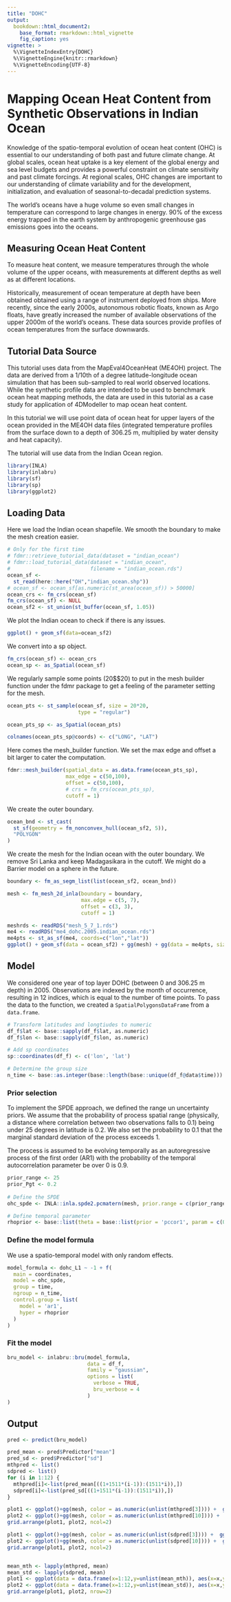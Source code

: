 ```yaml
---
title: "DOHC"
output: 
  bookdown::html_document2:
    base_format: rmarkdown::html_vignette
    fig_caption: yes
vignette: >
  %\VignetteIndexEntry{DOHC}
  %\VignetteEngine{knitr::rmarkdown}
  %\VignetteEncoding{UTF-8}
---
```

# Mapping Ocean Heat Content from Synthetic Observations in Indian Ocean

Knowledge of the spatio-temporal evolution of ocean heat content (OHC) is essential 
to our understanding of both past and future climate change. At global scales, ocean 
heat uptake is a key element of the global energy and sea level budgets and provides 
a powerful constraint on climate sensitivity and past climate forcings. At regional 
scales, OHC changes are important to our understanding of climate variability and 
for the development, initialization, and evaluation of seasonal-to-decadal prediction 
systems.

The world's oceans have a huge volume so even small changes in temperature can correspond 
to large changes in energy. 90% of the excess energy trapped in the earth system by 
anthropogenic greenhouse gas emissions goes into the oceans. 

## Measuring Ocean Heat Content

To measure heat content, we measure temperatures through the whole volume of the 
upper oceans, with measurements at different depths as well as at different locations. 

Historically, measurement of ocean temperature at depth have been obtained obtained using 
a range of instrument deployed from ships. More recently, since the early 2000s, 
autonomous robotic floats, known as Argo floats, have greatly increased the number 
of available observations of the upper 2000m of the world’s oceans. These data sources
provide profiles of ocean temperatures from the surface downwards. 

## Tutorial Data Source

This tutorial uses data from the MapEval4OceanHeat (ME4OH) project. The data
are derived from a 1/10th of a degree latitude-longitude ocean simulation that has been 
sub-sampled to real world observed locations. While the synthetic profile data are
intended to be used to benchmark ocean heat mapping methods, the data are used in this
tutorial as a case study for application of 4DModeller to map ocean heat content.

In this tutorial we will use  point data of ocean heat for upper layers of the ocean 
provided in the ME4OH data files (integrated temperature profiles from the surface down 
to a depth of 306.25 m, multiplied by water density and heat capacity).

The tutorial will use data from the Indian Ocean region. 

```r
library(INLA)
library(inlabru)
library(sf)
library(sp)
library(ggplot2)
```


## Loading Data
Here we load the Indian ocean shapefile. We smooth the boundary to make the mesh creation easier. 
```r
# Only for the first time 
# fdmr::retrieve_tutorial_data(dataset = "indian_ocean")
# fdmr::load_tutorial_data(dataset = "indian_ocean", 
#                          filename = "indian_ocean.rds")
ocean_sf <-
  st_read(here::here("OH","indian_ocean.shp"))
# ocean_sf <- ocean_sf[as.numeric(st_area(ocean_sf)) > 50000]
ocean_crs <- fm_crs(ocean_sf) 
fm_crs(ocean_sf) <- NULL
ocean_sf2 <- st_union(st_buffer(ocean_sf, 1.05))
```

We plot the Indian ocean to check if there is any issues. 
```r
ggplot() + geom_sf(data=ocean_sf2)

```

We convert into a sp object.
```r
fm_crs(ocean_sf) <- ocean_crs
ocean_sp <- as_Spatial(ocean_sf)
```

We regularly sample some points (20$\times$20) to put in the mesh builder function under the fdmr package to get a feeling of the parameter setting for the mesh.
```r
ocean_pts <- st_sample(ocean_sf, size = 20*20,
                       type = "regular")

ocean_pts_sp <- as_Spatial(ocean_pts)

colnames(ocean_pts_sp@coords) <- c("LONG", "LAT")
```

Here comes the mesh_builder function. We set the max edge and offset a bit larger to cater the computation. 
```r
fdmr::mesh_builder(spatial_data = as.data.frame(ocean_pts_sp),
                   max_edge = c(50,100),
                   offset = c(50,100),
                   # crs = fm_crs(ocean_pts_sp),
                   cutoff = 1)
```

We create the outer boundary. 
```r
ocean_bnd <- st_cast(
  st_sf(geometry = fm_nonconvex_hull(ocean_sf2, 5)),
  "POLYGON"
)
```

We create the mesh for the Indian ocean with the outer boundary.
We remove Sri Lanka and keep Madagasikara in the cutoff. We might do a Barrier model on a sphere in the future.  
```r
boundary <- fm_as_segm_list(list(ocean_sf2, ocean_bnd))

mesh <- fm_mesh_2d_inla(boundary = boundary,
                        max.edge = c(5, 7),
                        offset = c(3, 3),
                        cutoff = 1)

meshrds <- readRDS("mesh_5_7_1.rds")
me4 <- readRDS("me4_dohc.2005.indian_ocean.rds")
me4pts <- st_as_sf(me4, coords=c("lon","lat"))
ggplot() + geom_sf(data = ocean_sf2) + gg(mesh) + gg(data = me4pts, size=0.1)
```

## Model

We considered one year of top layer DOHC (between 0 and 306.25 m depth) in 2005. Observations are indexed by the month of occurrence, resulting in 12 indices, which is equal to the number of time points. To pass the data to the function, we created a `SpatialPolygonsDataFrame` from a `data.frame`.
```r
# Transform latitudes and longtiudes to numeric
df_f$lat <- base::sapply(df_f$lat, as.numeric)
df_f$lon <- base::sapply(df_f$lon, as.numeric)

# Add sp coordinates
sp::coordinates(df_f) <- c('lon', 'lat')

# Determine the group size
n_time <- base::as.integer(base::length(base::unique(df_f@data$time)))

```
### Prior selection

To implement the SPDE approach, we defined the range un uncertainty priors. We assume that the probability of process spatial range (physically, a distance where correlation between two observations falls to 0.1) being under 25 degrees in latitude is 0.2. We also set the probability to 0.1 that the marginal standard deviation of the process exceeds 1.

The process is assumed to be evolving temporally as an autoregressive process of the first order (AR1) with the probability of the temporal autocorrelation parameter be over 0 is 0.9.

```r
prior_range <- 25
prior_Pgt <- 0.2
  
# Define the SPDE
ohc_spde <- INLA::inla.spde2.pcmatern(mesh, prior.range = c(prior_range, prior_Pgt), prior.sigma = c(1, 0.1))

# Define temporal parameter
rhoprior <- base::list(theta = base::list(prior = 'pccor1', param = c(0, 0.9)))
```

### Define the model formula

We use a spatio-temporal model with only random effects.
```r
model_formula <- dohc_L1 ~ -1 + f(
  main = coordinates,
  model = ohc_spde,
  group = time,
  ngroup = n_time,
  control.group = list(
    model = 'ar1',
    hyper = rhoprior
  )
)
```

### Fit the model

```r
bru_model <- inlabru::bru(model_formula,
                          data = df_f,
                          family = "gaussian",
                          options = list(
                            verbose = TRUE,
                            bru_verbose = 4
                          )
)
```

## Output
```r
pred <- predict(bru_model)

pred_mean <- pred$Predictor["mean"]
pred_sd <- pred$Predictor["sd"]
mthpred <- list()
sdpred <- list()
for (i in 1:12) {
  mthpred[i]<-list(pred_mean[((1+1511*(i-1)):(1511*i)),])
  sdpred[i]<-list(pred_sd[((1+1511*(i-1)):(1511*i)),])
}

plot1 <- ggplot()+gg(mesh, color = as.numeric(unlist(mthpred[3]))) +  ggtitle("Mean March") + scale_fill_gradientn(name = "drhc (TJ/m^-2)",colours = c('navyblue', 'darkmagenta', 'darkorange1'), limits = c(0.33, 0.38)) + theme(legend.position="bottom", axis.title.x=element_blank(), axis.title.y=element_blank()) 
plot2 <- ggplot()+gg(mesh, color = as.numeric(unlist(mthpred[10]))) +  ggtitle("Mean October") + scale_fill_gradientn(name = "drhc (TJ/m^-2)",colours = c('navyblue', 'darkmagenta', 'darkorange1'), limits = c(0.33, 0.38)) +  theme(legend.position = "bottom", axis.title.x=element_blank(), axis.title.y=element_blank())
grid.arrange(plot1, plot2, ncol=2)  

plot1 <- ggplot()+gg(mesh, color = as.numeric(unlist(sdpred[3]))) +  ggtitle("Std March") + scale_fill_gradientn(name = "drhc (TJ/m^-2)",colours = c('navyblue', 'darkmagenta', 'darkorange1'), limits = c(0, 0.005)) + theme(legend.position="bottom", axis.title.x=element_blank(), axis.title.y=element_blank()) 
plot2 <- ggplot()+gg(mesh, color = as.numeric(unlist(sdpred[10]))) +  ggtitle("Std October") + scale_fill_gradientn(name = "drhc (TJ/m^-2)",colours = c('navyblue', 'darkmagenta', 'darkorange1'), limits = c(0, 0.005)) +  theme(legend.position = "bottom", axis.title.x=element_blank(), axis.title.y=element_blank())
grid.arrange(plot1, plot2, ncol=2)  


mean_mth <- lapply(mthpred, mean)
mean_std <- lapply(sdpred, mean)
plot1 <- ggplot(data = data.frame(x=1:12,y=unlist(mean_mth)), aes(x=x,y=y)) + geom_line() + labs(title="Mean over region ", x ="Month", y = "mean drhc (TJ/m^-2)") 
plot2 <- ggplot(data = data.frame(x=1:12,y=unlist(mean_std)), aes(x=x,y=y)) + geom_line() + labs( x ="Month", y = "std drhc (TJ/m^-2)") 
grid.arrange(plot1, plot2, nrow=2)  
```

